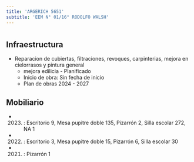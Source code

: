 ```yaml
---
title: 'ARGERICH 5651'
subtitle: 'EEM N° 01/16° RODOLFO WALSH'
---
```


#
## Infraestructura

* Reparacion de cubiertas, filtraciones, revoques, carpinterias, mejora en cielorrasos y pintura general 
    + mejora edilicia - Planificado 
    + Inicio de obra: Sin fecha de inicio 
    + Plan de obras 2024 - 2027 






## Mobiliario

*  (2023) : Escritorio 9, Mesa pupitre doble 135, Pizarrón 2, Silla escolar 272, NA 1 

*  (2022) : Escritorio 3, Mesa pupitre doble 15, Pizarrón 6, Silla escolar 30 

*  (2021) : Pizarrón 1 



